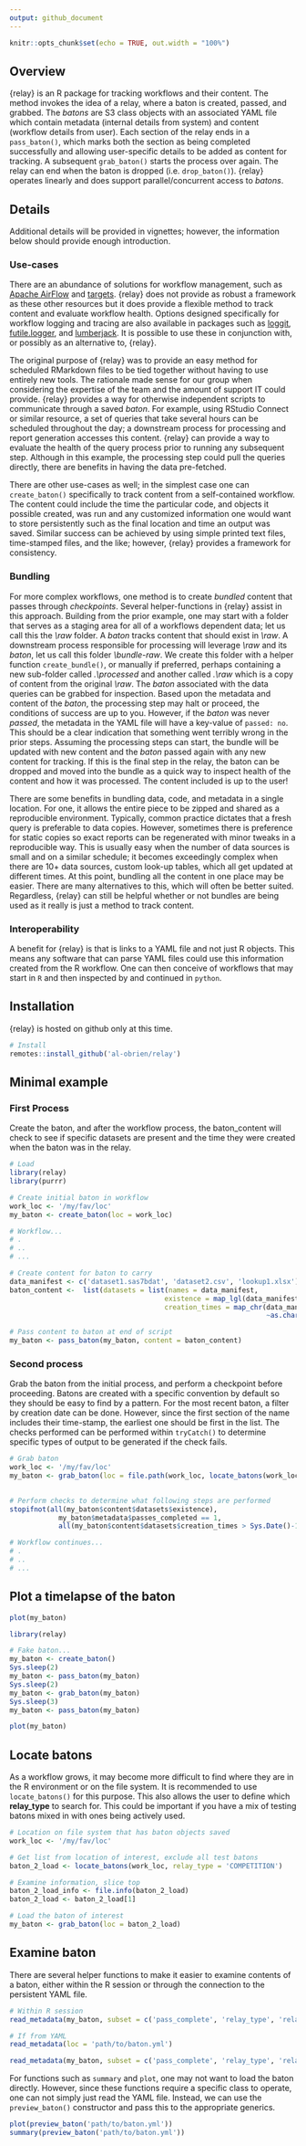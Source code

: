 ```yaml
---
output: github_document
---
```


```r
knitr::opts_chunk$set(echo = TRUE, out.width = "100%")
```

## Overview
{relay} is an R package for tracking workflows and their content. The method invokes the idea of a relay, where a baton is created, passed, and grabbed. The *batons* are S3 class objects with an associated YAML file which contain metadata (internal details from system) and content (workflow details from user). Each section of the relay ends in a `pass_baton()`, which marks both the section as being completed successfully and allowing user-specific details to be added as content for tracking. A subsequent `grab_baton()` starts the process over again. The relay can end when the baton is dropped (i.e. `drop_baton()`). {relay} operates 
linearly and does support parallel/concurrent access to *batons*.

## Details
Additional details will be provided in vignettes; however, the information below should provide enough introduction.

### Use-cases
There are an abundance of solutions for workflow management, such as [Apache AirFlow](https://airflow.apache.org/) and [targets](https://github.com/ropensci/targets). {relay} does not provide as robust a framework as these other resources but it does provide a flexible method to track content and evaluate workflow health. Options designed specifically for workflow logging and tracing are also available in packages such as [loggit](https://github.com/ryapric/loggit), [futile.logger](https://github.com/zatonovo/futile.logger), and [lumberjack](https://github.com/markvanderloo/lumberjack). It is possible to use these in conjunction with, or possibly as an alternative to, {relay}.

The original purpose of {relay} was to provide an easy method for scheduled RMarkdown files to be tied together without having to use entirely new tools. The rationale made sense for our group when considering the expertise of the team and the amount of support IT could provide. {relay} provides a way for otherwise independent scripts to communicate through a saved *baton*. For example, using RStudio Connect or similar resource, a set of queries that take several hours can be scheduled throughout the day; a downstream process for processing and report generation accesses this content. {relay} can provide a way to evaluate the health of the query process prior to running any subsequent step. Although in this example, the processing step could pull the queries directly, there are benefits in having the data pre-fetched.

There are other use-cases as well; in the simplest case one can `create_baton()` specifically to track content from a self-contained workflow. The content could include the time the particular code, and objects it possible created, was run and any customized information one would want to store persistently such as the final location and time an output was saved. Similar success can be achieved by using simple printed text files, time-stamped files, and the like; however, {relay} provides a framework for consistency.

### Bundling
For more complex workflows, one method is to create *bundled* content that passes through *checkpoints*. Several helper-functions in {relay} assist in this approach. Building from the prior example, one may start with a folder that serves as a staging area for all of a workflows dependent data; let us call this the *\\raw* folder. A *baton* tracks content that should exist in *\\raw*. A downstream process responsible for processing will leverage *\\raw* and its *baton*, let us call this folder *\\bundle-raw*. We create this folder with a helper function `create_bundle()`, or manually if preferred, perhaps containing a new sub-folder called *.\\processed* and another called *.\\raw* which is a copy of content from the original *\\raw*. The *baton* associated with the data queries can be grabbed for inspection. Based upon the metadata and content of the *baton*, the processing step may halt or proceed, the conditions of success are up to you. However, if the *baton* was never *passed*, the metadata in the YAML file will have a key-value of `passed: no`. This should be a clear indication that something went terribly wrong in the prior steps. Assuming the processing steps can start, the bundle will be updated with new content and the *baton* passed again with any new content for tracking. If this is the final step in the relay, the baton can be dropped and moved into the bundle as a quick way to inspect health of the content and how it was processed. The content included is up to the user!

There are some benefits in bundling data, code, and metadata in a single location. For one, it allows the entire piece to be zipped and shared as a reproducible environment. Typically, common practice dictates that a fresh query is preferable to data copies. However, sometimes there is preference for static copies so exact reports can be regenerated with minor tweaks in a reproducible way. This is usually easy when the number of data sources is small and on a similar schedule; it becomes exceedingly complex when there are 10+ data sources, custom look-up tables, which all get updated at different times. At this point, bundling all the content in one place may be easier. There are many alternatives to this, which will often be better suited. Regardless, {relay} can still be helpful whether or not bundles are being used as it really is just a method to track content. 

### Interoperability
A benefit for {relay} is that is links to a YAML file and not just R objects. This means any software that can parse YAML files could use this information created from the R workflow. One can then conceive of workflows that may start in `R` and then  inspected by and continued in `python`.

## Installation   
{relay} is hosted on github only at this time.
```r
# Install
remotes::install_github('al-obrien/relay')
```

## Minimal example

### First Process
Create the baton, and after the workflow process, the baton_content will check to see if specific datasets are present and the time they were created when the baton was in the relay.
```r
# Load
library(relay)
library(purrr)

# Create initial baton in workflow
work_loc <- '/my/fav/loc'
my_baton <- create_baton(loc = work_loc)

# Workflow...
# .
# ..
# ...

# Create content for baton to carry
data_manifest <- c('dataset1.sas7bdat', 'dataset2.csv', 'lookup1.xlsx')
baton_content <-  list(datasets = list(names = data_manifest,
                                      existence = map_lgl(data_manifest, ~file.exists(paste0(work_loc, '/', .))),
                                      creation_times = map_chr(data_manifest,
                                                               ~as.character(file.info(paste0(work_loc, '/', .))$ctime))))

# Pass content to baton at end of script
my_baton <- pass_baton(my_baton, content = baton_content)
```

### Second process
Grab the baton from the initial process, and perform a checkpoint before proceeding. Batons are created with a specific convention by default so they should be easy to find by a pattern. For the most recent baton, a filter by creation date can be done. However, since the first section of the name includes their time-stamp, the earliest one should be first in the list. The checks performed can be performed within `tryCatch()` to determine specific types of output to be generated if the check fails.
```r
# Grab baton
work_loc <- '/my/fav/loc'
my_baton <- grab_baton(loc = file.path(work_loc, locate_batons(work_loc)[1])

                            
# Perform checks to determine what following steps are performed
stopifnot(all(my_baton$content$datasets$existence),
            my_baton$metadata$passes_completed == 1, 
            all(my_baton$content$datasets$creation_times > Sys.Date()-1))

# Workflow continues...
# .
# ..
# ...  

```

## Plot a timelapse of the baton
```r
plot(my_baton)
```

```r
library(relay)

# Fake baton...
my_baton <- create_baton()
Sys.sleep(2)
my_baton <- pass_baton(my_baton)
Sys.sleep(2)
my_baton <- grab_baton(my_baton)
Sys.sleep(3)
my_baton <- pass_baton(my_baton)

plot(my_baton)
```

## Locate batons

As a workflow grows, it may become more difficult to find where they are in the R environment or on the file system. It is recommended to use `locate_batons()` for this purpose. This also allows the user to define which **relay_type** to search for. This could be important if you have a mix of testing batons mixed in with ones being actively used. 

```r
# Location on file system that has baton objects saved
work_loc <- '/my/fav/loc'

# Get list from location of interest, exclude all test batons
baton_2_load <- locate_batons(work_loc, relay_type = 'COMPETITION')

# Examine information, slice top
baton_2_load_info <- file.info(baton_2_load)
baton_2_load <- baton_2_load[1]

# Load the baton of interest
my_baton <- grab_baton(loc = baton_2_load)
```

## Examine baton

There are several helper functions to make it easier to examine contents of a baton, either within the R session or through the connection to the persistent YAML file.

```r
# Within R session
read_metadata(my_baton, subset = c('pass_complete', 'relay_type', 'relay_start', 'relay_finish'))

# If from YAML
read_metadata(loc = 'path/to/baton.yml')
```

```r
read_metadata(my_baton, subset = c('pass_complete', 'relay_type', 'relay_start', 'relay_finish'))
```

For functions such as `summary` and `plot`, one may not want to load the baton directly. However, since these functions require a specific class to operate, one can not simply just read the YAML file. Instead, we can use the `preview_baton()` constructor and pass this to the appropriate generics.

```r
plot(preview_baton('path/to/baton.yml'))
summary(preview_baton('path/to/baton.yml'))
```

